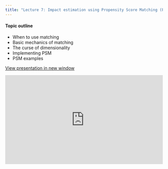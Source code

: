 ```yaml
---
title: "Lecture 7: Impact estimation using Propensity Score Matching (PSM)"
---
```


#### Topic outline

- When to use matching
- Basic mechanics of matching
- The curse of dimensionality
- Implementing PSM
- PSM examples

<a href="https://drive.google.com/file/d/1UiiXgWbuLirDIJpVfHar2TfdJWy4zj0E/view?usp=sharing" target="_blank" class="btn-slides">View presentation in new window</a>


::: {.box style="padding-bottom:56.25%; position:relative; display:block; width:100%;"}

<iframe src="https://drive.google.com/file/d/1UiiXgWbuLirDIJpVfHar2TfdJWy4zj0E/preview" 
        style="position:absolute; top:0; left:0; width:100%; height:100%;" 
        frameborder="0" 
        allow="autoplay"></iframe>

:::
